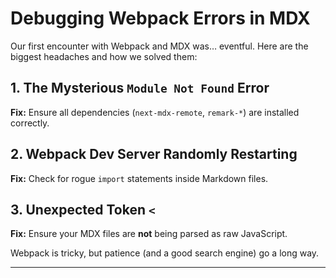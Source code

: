 
# Debugging Webpack Errors in MDX

Our first encounter with Webpack and MDX was… eventful. Here are the biggest headaches and how we solved them:

## 1. The Mysterious `Module Not Found` Error

**Fix:** Ensure all dependencies (`next-mdx-remote`, `remark-*`) are installed correctly.

## 2. Webpack Dev Server Randomly Restarting

**Fix:** Check for rogue `import` statements inside Markdown files.

## 3. Unexpected Token `<`

**Fix:** Ensure your MDX files are **not** being parsed as raw JavaScript.

Webpack is tricky, but patience (and a good search engine) go a long way.

---